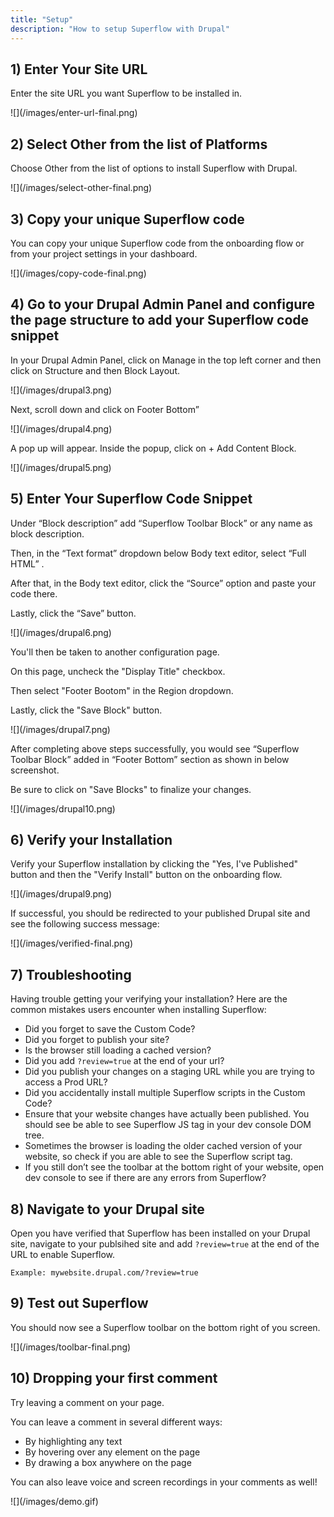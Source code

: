 ```yaml
---
title: "Setup"
description: "How to setup Superflow with Drupal"
---
```



## 1) Enter Your Site URL

Enter the site URL you want Superflow to be installed in.

<Frame>
![](/images/enter-url-final.png)
</Frame>



## 2) Select Other from the list of Platforms

Choose Other from the list of options to install Superflow with Drupal.

<Frame>
![](/images/select-other-final.png)
</Frame>


## 3) Copy your unique Superflow code

You can copy your unique Superflow code from the onboarding flow or from your project settings in your dashboard.

<Frame>
![](/images/copy-code-final.png)
</Frame>

## 4) Go to your Drupal Admin Panel and configure the page structure to add your Superflow code snippet

In your Drupal Admin Panel, click on Manage in the top left corner and then click on Structure and then Block Layout.

<Frame>
![](/images/drupal3.png)
</Frame>

Next, scroll down and click on Footer Bottom”

<Frame>
![](/images/drupal4.png)
</Frame>

A pop up will appear. Inside the popup, click on + Add Content Block.

<Frame>
![](/images/drupal5.png)
</Frame>

## 5) Enter Your Superflow Code Snippet

Under “Block description” add “Superflow Toolbar Block” or any name as block description.

Then, in the “Text format” dropdown below Body text editor, select “Full HTML” .

After that, in the Body text editor, click the “Source” option and paste your code there.

Lastly, click the “Save” button.

<Frame>
![](/images/drupal6.png)
</Frame>

You'll then be taken to another configuration page.

On this page, uncheck the "Display Title" checkbox.

Then select "Footer Bootom" in the Region dropdown.

Lastly, click the "Save Block" button.


<Frame>
![](/images/drupal7.png)
</Frame>

After completing above steps successfully, you would see “Superflow Toolbar Block” added in “Footer Bottom” section as shown in below screenshot.
        
Be sure to click on "Save Blocks" to finalize your changes.

<Frame>
![](/images/drupal10.png)
</Frame>


## 6) Verify your Installation

Verify your Superflow installation by clicking the "Yes, I've Published" button and then the "Verify Install" button on the onboarding flow.

<Frame>
![](/images/drupal9.png)
</Frame>

If successful, you should be redirected to your published Drupal site and see the following success message:

<Frame>
![](/images/verified-final.png)
</Frame>

## 7) Troubleshooting

Having trouble getting your verifying your installation? Here are the common mistakes users encounter when installing Superflow:

 - Did you forget to save the Custom Code?
 - Did you forget to publish your site?
 - Is the browser still loading a cached version?
 - Did you add `?review=true` at the end of your url?
 - Did you publish your changes on a staging URL while you are trying to access a Prod URL?
 - Did you accidentally install multiple Superflow scripts in the Custom Code?
 - Ensure that your website changes have actually been published. You should see be able to see Superflow JS tag in your dev console DOM tree.
 - Sometimes the browser is loading the older cached version of your website, so check if you are able to see the Superflow script tag.
 - If you still don’t see the toolbar at the bottom right of your website, open dev console to see if there are any errors from Superflow?

## 8) Navigate to your Drupal site 

Open you have verified that Superflow has been installed on your Drupal site, navigate to your publsihed site and add `?review=true` at the end of the URL to enable Superflow. 

`Example: mywebsite.drupal.com/?review=true`


## 9) Test out Superflow

You should now see a Superflow toolbar on the bottom right of you screen.

<Frame>
![](/images/toolbar-final.png)
</Frame>




## 10) Dropping your first comment
Try leaving a comment on your page.

You can leave a comment in several different ways:
- By highlighting any text
- By hovering over any element on the page
- By drawing a box anywhere on the page

You can also leave voice and screen recordings in your comments as well!

<Frame>
![](/images/demo.gif)
</Frame>









